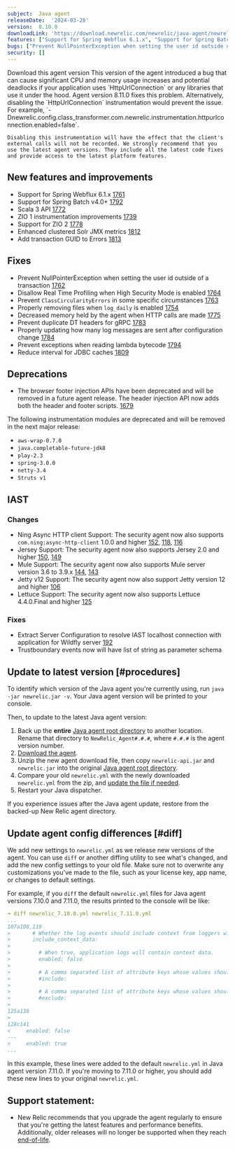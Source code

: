 ```yaml
---
subject:  Java agent
releaseDate:  '2024-03-28'
version:  8.10.0
downloadLink: 'https://download.newrelic.com/newrelic/java-agent/newrelic-agent/8.10.0/'
features: ["Support for Spring Webflux 6.1.x", "Support for Spring Batch v4.0+", "Scala 3 API", "Zio 1 instrumentation improvements", "Support for Zio 2", "Enhanced clustered Solr JMX metrics", "Add transaction GUID to Errors"]
bugs: ["Prevent NullPointerException when setting the user id outside of a transaction", "Disallow Real Time Profiling when High Security Mode is enabled", "Prevent ClassCircularityErrors in some specific circumstances", "Properly removing files when log_daily is enabled", "Decreased memory held by the agent when HTTP calls are made", "Prevent duplicate DT headers for gRPC", "Properly updating how many log messages are sent after configuration change", "Prevent exceptions when reading lambda bytecode", "Reduce interval for JDBC caches"]
security: []
---
```

<ButtonGroup>
  <ButtonLink
    role="button"
    to="https://download.newrelic.com/newrelic/java-agent/newrelic-agent/8.10.0/"
    variant="primary"
  >
    Download this agent version
  </ButtonLink>
</ButtonGroup>

<Callout variant="caution">
    This version of the agent introduced a bug that can cause significant CPU and memory usage increases and potential deadlocks if your application uses `HttpUrlConnection` or any libraries that use it under the hood. Agent version 8.11.0 fixes this problem. Alternatively, disabling the `HttpUrlConnection` instrumentation would prevent the issue. For example, `-Dnewrelic.config.class_transformer.com.newrelic.instrumentation.httpurlconnection.enabled=false`.

    Disabling this instrumentation will have the effect that the client's external calls will not be recorded. We strongly recommend that you use the latest agent versions. They include all the latest code fixes and provide access to the latest platform features.
</Callout>

## New features and improvements

- Support for Spring Webflux 6.1.x [1761](https://github.com/newrelic/newrelic-java-agent/pull/1761)
- Support for Spring Batch v4.0+ [1792](https://github.com/newrelic/newrelic-java-agent/pull/1792)
- Scala 3 API [1772](https://github.com/newrelic/newrelic-java-agent/pull/1772)
- ZIO 1 instrumentation improvements [1739](https://github.com/newrelic/newrelic-java-agent/pull/1739)
- Support for ZIO 2 [1778](https://github.com/newrelic/newrelic-java-agent/pull/1778)
- Enhanced clustered Solr JMX metrics [1812](https://github.com/newrelic/newrelic-java-agent/pull/1812)
- Add transaction GUID to Errors [1813](https://github.com/newrelic/newrelic-java-agent/pull/1813)


## Fixes

- Prevent NullPointerException when setting the user id outside of a transaction [1762](https://github.com/newrelic/newrelic-java-agent/pull/1762)
- Disallow Real Time Profiling when High Security Mode is enabled [1764](https://github.com/newrelic/newrelic-java-agent/pull/1764)
- Prevent `ClassCircularityErrors` in some specific circumstances [1763](https://github.com/newrelic/newrelic-java-agent/pull/1763)
- Properly removing files when `log_daily` is enabled [1754](https://github.com/newrelic/newrelic-java-agent/pull/1754)
- Decreased memory held by the agent when HTTP calls are made [1775](https://github.com/newrelic/newrelic-java-agent/pull/1775)
- Prevent duplicate DT headers for gRPC [1783](https://github.com/newrelic/newrelic-java-agent/pull/1783)
- Properly updating how many log messages are sent after configuration change [1784](https://github.com/newrelic/newrelic-java-agent/pull/1784)
- Prevent exceptions when reading lambda bytecode [1794](https://github.com/newrelic/newrelic-java-agent/pull/1794)
- Reduce interval for JDBC caches [1809](https://github.com/newrelic/newrelic-java-agent/pull/1809)


## Deprecations

- The browser footer injection APIs have been deprecated and will be removed in a future agent release. The header injection API now adds both the header and footer scripts. [1679](https://github.com/newrelic/newrelic-java-agent/pull/1679)

The following instrumentation modules are deprecated and will be removed in the next major release:

- `aws-wrap-0.7.0`
- `java.completable-future-jdk8`
- `play-2.3`
- `spring-3.0.0`
- `netty-3.4`
- `Struts v1`

## IAST

### Changes
- Ning Async HTTP client Support: The security agent now also supports `com.ning:async-http-client` 1.0.0 and higher [152](https://github.com/newrelic/csec-java-agent/pull/152), [118](https://github.com/newrelic/csec-java-agent/pull/118), [116](https://github.com/newrelic/csec-java-agent/pull/116)
- Jersey Support: The security agent now also supports Jersey 2.0 and higher [150](https://github.com/newrelic/csec-java-agent/pull/150), [149](https://github.com/newrelic/csec-java-agent/pull/149)
- Mule Support: The security agent now also supports Mule server version 3.6 to 3.9.x [144](https://github.com/newrelic/csec-java-agent/pull/144), [143](https://github.com/newrelic/csec-java-agent/pull/143)
- <DNT>Jetty<DNT> v12 Support: The security agent now also support <DNT>Jetty<DNT> version 12 and higher [106](https://github.com/newrelic/csec-java-agent/pull/106)
- Lettuce Support: The security agent now also supports Lettuce 4.4.0.Final and higher [125](https://github.com/newrelic/csec-java-agent/pull/125)

### Fixes
- Extract Server Configuration to resolve IAST localhost connection with application for Wildfly server [192](https://github.com/newrelic/csec-java-agent/pull/192)
- Trustboundary events now will have list of string as parameter schema


## Update to latest version [#procedures]

To identify which version of the Java agent you're currently using, run `java -jar newrelic.jar -v`. Your Java agent version will be printed to your console.

Then, to update to the latest Java agent version:

1. Back up the **entire** [Java agent root directory](/docs/agents/manage-apm-agents/troubleshooting/find-agent-root-directory#java-agent) to another location. Rename that directory to `NewRelic_Agent#.#.#`, where `#.#.#` is the agent version number.
2. [Download the agent](/docs/release-notes/agent-release-notes/java-release-notes).
3. Unzip the new agent download file, then copy `newrelic-api.jar` and `newrelic.jar` into the original [Java agent root directory](/docs/agents/manage-apm-agents/troubleshooting/find-agent-root-directory#java-agent).
4. Compare your old `newrelic.yml` with the newly downloaded `newrelic.yml` from the zip, and [update the file if needed](#diff).
5. Restart your Java dispatcher.

If you experience issues after the Java agent update, restore from the backed-up New Relic agent directory.

## Update agent config differences [#diff]

We add new settings to `newrelic.yml` as we release new versions of the agent. You can use `diff` or another diffing utility to see what's changed, and add the new config settings to your old file. Make sure not to overwrite any customizations you've made to the file, such as your license key, app name, or changes to default settings.

For example, if you `diff` the default `newrelic.yml` files for Java agent versions 7.10.0 and 7.11.0, the results printed to the console will be like:

```yaml
➜ diff newrelic_7.10.0.yml newrelic_7.11.0.yml
...
107a108,119
>       # Whether the log events should include context from loggers with support for that.
>       include_context_data:
>
>         # When true, application logs will contain context data.
>         enabled: false
>
>         # A comma separated list of attribute keys whose values should be sent to New Relic.
>         #include:
>
>         # A comma separated list of attribute keys whose values should not be sent to New Relic.
>         #exclude:
>
125a138
>
128c141
<     enabled: false
---
>     enabled: true
...
```

In this example, these lines were added to the default `newrelic.yml` in Java agent version 7.11.0. If you're moving to 7.11.0 or higher, you should add these new lines to your original `newrelic.yml`.

## Support statement:

* New Relic recommends that you upgrade the agent regularly to ensure that you're getting the latest features and performance benefits. Additionally, older releases will no longer be supported when they reach [end-of-life](https://docs.newrelic.com/docs/using-new-relic/cross-product-functions/install-configure/notification-changes-new-relic-saas-features-distributed-software/).
